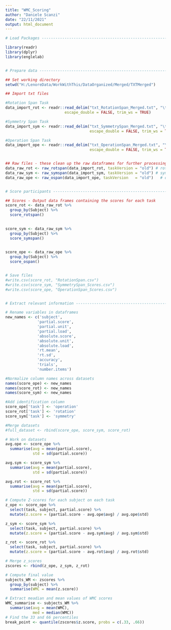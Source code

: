 ---
title: "WMC_Scoring"
author: "Daniele Scanzi"
date: "22/11/2021"
output: html_document
---

```{r}
# Load Packages -----------------------------------------------------------

library(readr)
library(dplyr)
library(englelab)


# Prepare data ------------------------------------------------------------

## Set working directory
setwd("H:/LenoreData/WorkWithThis/DataOrganized/Merged/TXTMerged")

## Import txt files

#Rotation Span Task
data_import_rot <- readr::read_delim("txt_RotationSpan_Merged.txt", "\t", 
                          escape_double = FALSE, trim_ws = TRUE)

#Symmetry Span Task
data_import_sym <- readr::read_delim("txt_SymmetrySpan_Merged.txt", "\t", 
                                     escape_double = FALSE, trim_ws = TRUE)

#Operation Span Task
data_import_ope <- readr::read_delim("txt_OperationSpan_Merged.txt", "\t", 
                                     escape_double = FALSE, trim_ws = TRUE)


## Raw files - these clean up the raw dataframes for further processing
data_raw_rot <- raw_rotspan(data_import_rot, taskVersion = "old") # rotation
data_raw_sym <- raw_symspan(data_import_sym, taskVersion = "old") # symmetry
data_raw_ope <- raw_ospan(data_import_ope, taskVersion   = "old")   # operation


# Score participants ------------------------------------------------------

## Scores - Output data frames containing the scores for each task
score_rot <- data_raw_rot %>%
  group_by(Subject) %>%
  score_rotspan()
  

score_sym <- data_raw_sym %>%
  group_by(Subject) %>%
  score_symspan()
  

score_ope <- data_raw_ope %>%
  group_by(Subject) %>%
  score_ospan()


# Save files
#write.csv(score_rot, "RotationSpan.csv")
#write.csv(score_sym, "SymmetrySpan_Scores.csv")
#write.csv(score_ope, "OperationSpan_Scores.csv")


# Extract relevant information --------------------------------------------

# Rename variables in dataframes
new_names <- c('subject',
              'partial.score',
              'partial.unit',
              'partial.load', 
              'absolute.score',
              'absolute.unit',
              'absolute.load',
              'rt.mean',
              'rt.sd',
              'accuracy',
              'trials',
              'number.items')

#Normalize column names across datasets
names(score_ope) <- new_names
names(score_rot) <- new_names
names(score_sym) <- new_names

#Add identification column
score_ope['task'] <- 'operation'
score_rot['task'] <- 'rotation'
score_sym['task'] <- 'symmetry'

#Merge datasets
#full_dataset <- rbind(score_ope, score_sym, score_rot)

# Work on datasets
avg.ope <- score_ope %>% 
  summarise(avg = mean(partial.score),
            std = sd(partial.score))

avg.sym <- score_sym %>% 
  summarise(avg = mean(partial.score),
            std = sd(partial.score))

avg.rot <- score_rot %>% 
  summarise(avg = mean(partial.score),
            std = sd(partial.score))

# Compute Z-scores for each subject on each task
z_ope <- score_ope %>% 
  select(task, subject, partial.score) %>% 
  mutate(z.score = (partial.score - avg.ope$avg) / avg.ope$std)

z_sym <- score_sym %>% 
  select(task, subject, partial.score) %>% 
  mutate(z.score = (partial.score - avg.sym$avg) / avg.sym$std)

z_rot <- score_rot %>% 
  select(task, subject, partial.score) %>% 
  mutate(z.score = (partial.score - avg.rot$avg) / avg.rot$std)

# Merge z_scores
zscores <- rbind(z_ope, z_sym, z_rot)

# Compute final value
subjects_WM <- zscores %>% 
  group_by(subject) %>% 
  summarise(WMC = mean(z.score))

# Extract meadian and mean values of WMC scores
WMC_summarise <- subjects_WM %>% 
  summarise(avg = mean(WMC), 
            med = median(WMC))
# Find the 33 and 66 percentiles
break_point <- quantile(zscores$z.score, probs = c(.33, .66))

```


